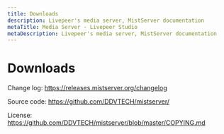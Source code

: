 ```yaml
---
title: Downloads
description: Livepeer's media server, MistServer documentation
metaTitle: Media Server - Livepeer Studio
metaDescription: Livepeer's media server, MistServer documentation
---
```


# Downloads

<!--
<Table
  data={[
    {
      "Operation system": "Linux 64 bits",
      version: "3.0",
      link: "https://r.mistserver.org/dl/mistserver_64V3.0.tar.gz",
    },
    {
      "Operation system": "Linux 32 bits",
      version: "3.0",
      link: "https://r.mistserver.org/dl/mistserver_32V3.0.tar.gz",
    },
    {
      "Operation system": "Windows 64 bits",
      version: "2.18.1-Pro",
      link: "https://r.mistserver.org/dl/mistserver_cyg64V2.18.1-Pro.exe",
    },
    {
      "Operation system": "MacOS 64 bits",
      version: "2.18.1-Pro",
      link: "https://r.mistserver.org/dl/mistserver_mach64V2.18.1-Pro.zip",
    },
    {
      "Operation system": "ARMv7",
      version: "3.0",
      link: "https://r.mistserver.org/dl/mistserver_armv7V3.0.tar.gz",
    },
    {
      "Operation system": "ARMv8 64 bits",
      version: "3.0",
      link: "https://r.mistserver.org/dl/mistserver_aarch64V3.0.tar.gz",
    },
  ]}
/> -->

Change log: https://releases.mistserver.org/changelog

Source code: https://github.com/DDVTECH/mistserver/

License: https://github.com/DDVTECH/mistserver/blob/master/COPYING.md
